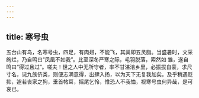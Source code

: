 ```yaml
---
---
---
```

title: 寒号虫
---




五台山有鸟，名寒号虫，四足，有肉翅，不能飞，其粪即五灵脂。当盛暑时，文采绚烂，乃自鸣曰“凤凰不如我”。比至深冬严寒之际，毛羽脱落，索然如 雏，遂自鸣曰“得过且过”。嗟夫！世之人中无所守者，率不甘湛涪乡里，必振拔自豪，求尺寸名，诧九族侪类，则便志满意得，出肆入扬，以为天下无复我加矣。及乎稍遇贬抑，遽若丧家之狗，垂首帖耳，摇尾乞怜，惟恐人不我恤，视寒号虫何异哉，是可哀已。